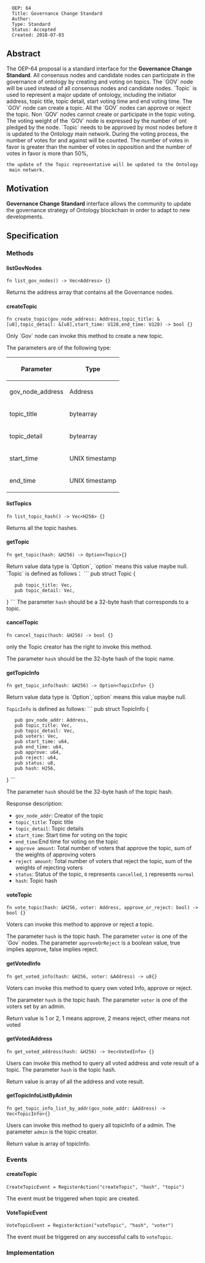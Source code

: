 <pre>
  OEP: 64
  Title: Governance Change Standard
  Author:
  Type: Standard
  Status: Accepted
  Created: 2018-07-03
</pre>

==Abstract==

The OEP-64 proposal is a standard interface for the '''Governance Change Standard'''.
All consensus nodes and candidate nodes can participate in the governance of ontology by creating and voting on topics.
The `GOV` node will be used instead of all consensus nodes and candidate nodes.
`Topic` is used to represent a major update of ontology, including the initiator address, topic title, topic detail, start voting time and end voting time.
The `GOV` node can create a topic. All the `GOV` nodes can approve or reject the topic. Non `GOV` nodes cannot create or participate in the topic voting.
The voting weight of the `GOV` node is expressed by the number of ont pledged by the node.
`Topic` needs to be approved by most nodes before it is updated to the Ontology main network. During the voting process, the number of votes for and against will be counted.
The number of votes in favor is greater than the number of votes in opposition and the number of votes in favor is more than 50%,
 the update of the Topic representative will be updated to the Ontology main network.


==Motivation==

'''Governance Change Standard''' interface allows the community to update the governance strategy of Ontology blockchain in order to adapt to new developments.

==Specification==

===Methods===

====listGovNodes====

<pre>
fn list_gov_nodes() -> Vec<Address> {}
</pre>

Returns the address array that contains all the Governance nodes.

====createTopic====

<pre>
fn create_topic(gov_node_address: Address,topic_title: &[u8],topic_detail: &[u8],start_time: U128,end_time: U128) -> bool {}
</pre>

Only `Gov` node can invoke this method to create a new topic.


The parameters are of the following type:

{| class = "wikitable"
! style = "text-align:center;"| Parameter
! Type
|-
| gov_node_address
| Address
|-
| topic_title
| bytearray
|-
| topic_detail
| bytearray
|-
| start_time
| UNIX timestamp
|-
| end_time
| UNIX timestamp
|}

====listTopics====

<pre>
fn list_topic_hash() -> Vec<H256> {}
</pre>

Returns all the topic hashes.

====getTopic====

<pre>
fn get_topic(hash: &H256) -> Option<Topic>{}
</pre>
Return value data type is `Option<Topic>`, `option` means this value maybe null.
`Topic` is defined as follows：
```
pub struct Topic {
    pub topic_title: Vec<u8>,
    pub topic_detail: Vec<u8>,
}
```
The parameter <code>hash</code> should be a 32-byte hash that corresponds to a topic.

====cancelTopic====

<pre>
fn cancel_topic(hash: &H256) -> bool {}
</pre>
only the Topic creator has the right to invoke this method.

The parameter <code>hash</code> should be the 32-byte hash of the topic name.


====getTopicInfo====

<pre>
fn get_topic_info(hash: &H256) -> Option<TopicInfo> {}
</pre>

Return value data type is `Option<TopicInfo>`,`option` means this value maybe null.

<code>TopicInfo</code> is defined as follows:
```
pub struct TopicInfo {
    pub gov_node_addr: Address,
    pub topic_title: Vec<u8>,
    pub topic_detail: Vec<u8>,
    pub voters: Vec<VoterWeight>,
    pub start_time: u64,
    pub end_time: u64,
    pub approve: u64,
    pub reject: u64,
    pub status: u8,
    pub hash: H256,
}
```

The parameter <code>hash</code> should be the 32-byte hash of the topic hash.

Response description:

* <code>gov_node_addr</code>: Creator of the topic
* <code>topic_title</code>: Topic title
* <code>topic_detail</code>: Topic details
* <code>start_time</code>: Start time for voting on the topic
* <code>end_time</code>:End time for voting on the topic
* <code>approve amount</code>: Total number of voters that approve the topic, sum of the weights of approving voters
* <code>reject amount</code>: Total number of voters that reject the topic, sum of the weights of rejecting voters
* <code>status</code>: Status of the topic, <code>0</code> represents <code>cancelled</code>, <code>1</code> represents <code>normal</code>
* <code>hash</code>: Topic hash

====voteTopic====

<pre>
fn vote_topic(hash: &H256, voter: Address, approve_or_reject: bool) -> bool {}
</pre>

Voters can invoke this method to approve or reject a topic.

The parameter <code>hash</code> is the topic hash.
The parameter <code>voter</code> is one of the `Gov` nodes.
The parameter <code>approveOrReject</code> is a boolean value, true implies approve, false implies reject.


====getVotedInfo====

<pre>
fn get_voted_info(hash: &H256, voter: &Address) -> u8{}
</pre>

Voters can invoke this method to query own voted Info, approve or reject.

The parameter <code>hash</code> is the topic hash.
The parameter <code>voter</code> is one of the voters set by an admin.

Return value is 1 or 2, 1 means approve, 2 means reject, other means not voted

====getVotedAddress====

<pre>
fn get_voted_address(hash: &H256) -> Vec<VotedInfo> {}
</pre>

Users can invoke this method to query all voted address and vote result of a topic.
The parameter <code>hash</code> is the topic hash.

Return value is array of all the address and vote result.

====getTopicInfoListByAdmin====

<pre>
fn get_topic_info_list_by_addr(gov_node_addr: &Address) -> Vec<TopicInfo>{}
</pre>

Users can invoke this method to query all topicInfo of a admin.
The parameter <code>admin</code> is the topic creator.

Return value is array of topicInfo.


===Events===

====createTopic====

<pre>
CreateTopicEvent = RegisterAction("createTopic", "hash", "topic")
</pre>

The event must be triggered when topic are created.

====VoteTopicEvent====

<pre>
VoteTopicEvent = RegisterAction("voteTopic", "hash", "voter")
</pre>

The event must be triggered on any successful calls to <code>voteTopic</code>.

===Implementation===